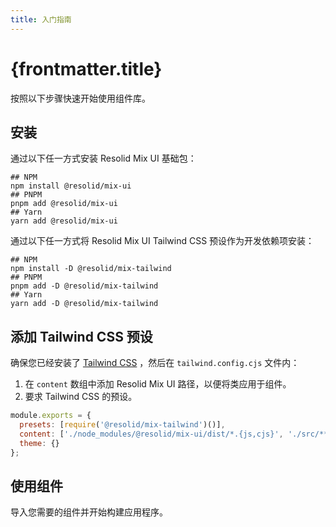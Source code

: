 ```yaml
---
title: 入门指南
---
```




# {frontmatter.title}

按照以下步骤快速开始使用组件库。

## 安装

通过以下任一方式安装 Resolid Mix UI 基础包：

```shell
## NPM
npm install @resolid/mix-ui
## PNPM
pnpm add @resolid/mix-ui
## Yarn
yarn add @resolid/mix-ui
```

通过以下任一方式将 Resolid Mix UI Tailwind CSS 预设作为开发依赖项安装：

```shell
## NPM
npm install -D @resolid/mix-tailwind
## PNPM
pnpm add -D @resolid/mix-tailwind
## Yarn
yarn add -D @resolid/mix-tailwind
```

## 添加 Tailwind CSS 预设

确保您已经安装了 [Tailwind CSS](https://tailwindcss.com/docs/guides/solidjs) ，然后在 `tailwind.config.cjs` 文件内：

1. 在 `content` 数组中添加 Resolid Mix UI 路径，以便将类应用于组件。
2. 要求 Tailwind CSS 的预设。

```javascript
module.exports = {
  presets: [require('@resolid/mix-tailwind')()],
  content: ['./node_modules/@resolid/mix-ui/dist/*.{js,cjs}', './src/**/*.{html,js,jsx,ts,tsx,mdx}'],
  theme: {}
};
```

## 使用组件

导入您需要的组件并开始构建应用程序。
